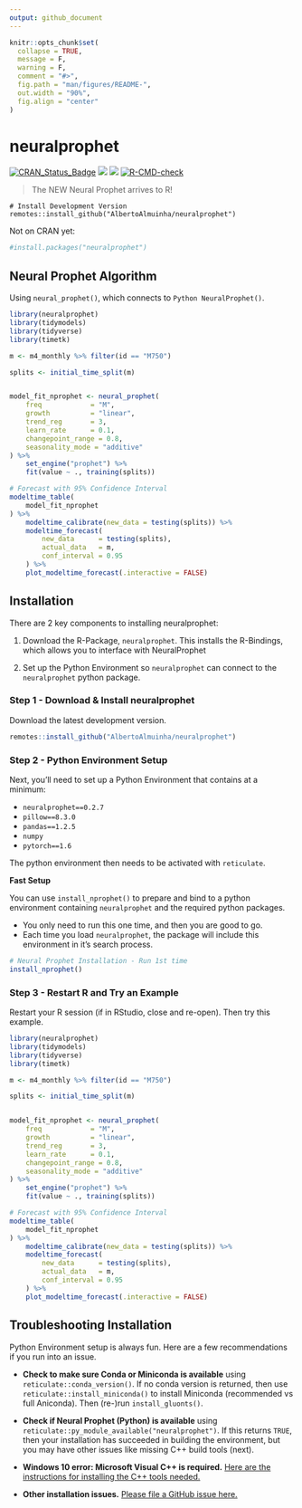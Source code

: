 ```yaml
---
output: github_document
---
```


<!-- README.md is generated from README.Rmd. Please edit that file -->

```r
knitr::opts_chunk$set(
  collapse = TRUE,
  message = F, 
  warning = F, 
  comment = "#>",
  fig.path = "man/figures/README-",
  out.width = "90%",
  fig.align = "center"
)
```

# neuralprophet

<!-- badges: start -->
[![CRAN_Status_Badge](http://www.r-pkg.org/badges/version/neuralprophet)](https://cran.r-project.org/package=neuralprophet)
![](http://cranlogs.r-pkg.org/badges/neuralprophet?color=brightgreen)
![](http://cranlogs.r-pkg.org/badges/grand-total/neuralprophet?color=brightgreen)
[![R-CMD-check](https://github.com/AlbertoAlmuinha/neuralprophet/workflows/R-CMD-check/badge.svg)](https://github.com/AlbertoAlmuinha/neuralprophet/actions)
<!-- badges: end -->

> The NEW Neural Prophet arrives to R!

```
# Install Development Version 
remotes::install_github("AlbertoAlmuinha/neuralprophet")
```

Not on CRAN yet:

```r
#install.packages("neuralprophet")
```



## Neural Prophet Algorithm

Using `neural_prophet()`, which connects to `Python NeuralProphet()`.

```r
library(neuralprophet)
library(tidymodels)
library(tidyverse)
library(timetk)

m <- m4_monthly %>% filter(id == "M750")

splits <- initial_time_split(m)


model_fit_nprophet <- neural_prophet(
    freq            = "M",
    growth          = "linear",
    trend_reg       = 3,
    learn_rate      = 0.1,
    changepoint_range = 0.8,
    seasonality_mode = "additive"
) %>%
    set_engine("prophet") %>%
    fit(value ~ ., training(splits))

# Forecast with 95% Confidence Interval
modeltime_table(
    model_fit_nprophet
) %>%
    modeltime_calibrate(new_data = testing(splits)) %>%
    modeltime_forecast(
        new_data      = testing(splits),
        actual_data   = m,
        conf_interval = 0.95
    ) %>%
    plot_modeltime_forecast(.interactive = FALSE)
```

## Installation

There are 2 key components to installing neuralprophet:

1. Download the R-Package, `neuralprophet`. This installs the R-Bindings, which allows you to interface with NeuralProphet 

2. Set up the Python Environment so `neuralprophet` can connect to the `neuralprophet` python package. 

### Step 1 - Download & Install neuralprophet

Download the latest development version.  

``` r
remotes::install_github("AlbertoAlmuinha/neuralprophet")
```

### Step 2 - Python Environment Setup

Next, you'll need to set up a Python Environment that contains at a minimum: 

- `neuralprophet==0.2.7`
- `pillow==8.3.0`
- `pandas==1.2.5`
- `numpy`
- `pytorch==1.6`

The python environment then needs to be activated with `reticulate`.

__Fast Setup__

You can use `install_nprophet()` to prepare and bind to a python environment containing `neuralprophet` and the required python packages. 

- You only need to run this one time, and then you are good to go. 
- Each time you load `neuralprophet`, the package will include this environment in it's search process. 


```r
# Neural Prophet Installation - Run 1st time
install_nprophet()
```

### Step 3 - Restart R and Try an Example

Restart your R session (if in RStudio, close and re-open). Then try this example. 

```r
library(neuralprophet)
library(tidymodels)
library(tidyverse)
library(timetk)

m <- m4_monthly %>% filter(id == "M750")

splits <- initial_time_split(m)


model_fit_nprophet <- neural_prophet(
    freq            = "M",
    growth          = "linear",
    trend_reg       = 3,
    learn_rate      = 0.1,
    changepoint_range = 0.8,
    seasonality_mode = "additive"
) %>%
    set_engine("prophet") %>%
    fit(value ~ ., training(splits))

# Forecast with 95% Confidence Interval
modeltime_table(
    model_fit_nprophet
) %>%
    modeltime_calibrate(new_data = testing(splits)) %>%
    modeltime_forecast(
        new_data      = testing(splits),
        actual_data   = m,
        conf_interval = 0.95
    ) %>%
    plot_modeltime_forecast(.interactive = FALSE)
```


## Troubleshooting Installation

Python Environment setup is always fun. Here are a few recommendations if you run into an issue.

- __Check to make sure Conda or Miniconda is available__ using `reticulate::conda_version()`. If no conda version is returned, then use `reticulate::install_miniconda()` to install Miniconda (recommended vs full Aniconda). Then (re-)run `install_gluonts()`. 

- __Check if Neural Prophet (Python) is available__ using `reticulate::py_module_available("neuralprophet")`. If this returns `TRUE`, then your installation has succeeded in building the environment, but you may have other issues like missing C++ build tools (next).

- __Windows 10 error: Microsoft Visual C++ is required.__ [Here are the instructions for installing the C++ tools needed.](https://github.com/business-science/modeltime.gluonts/issues/4) 

- __Other installation issues.__ [Please file a GitHub issue here.](https://github.com/AlbertoAlmuinha/neuralprophet/issues)


